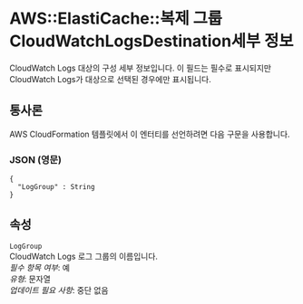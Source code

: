 # AWS::ElastiCache::복제 그룹 CloudWatchLogsDestination세부 정보

CloudWatch Logs 대상의 구성 세부 정보입니다. 이 필드는 필수로 표시되지만 CloudWatch Logs가 대상으로 선택된 경우에만 표시됩니다.

## 통사론

AWS CloudFormation 템플릿에서 이 엔터티를 선언하려면 다음 구문을 사용합니다.

### JSON (영문)

```
{
  "LogGroup" : String
}
```

## 속성

`LogGroup`  
CloudWatch Logs 로그 그룹의 이름입니다.  
_필수 항목 여부_: 예  
_유형_: 문자열  
_업데이트 필요 사항_: 중단 없음
